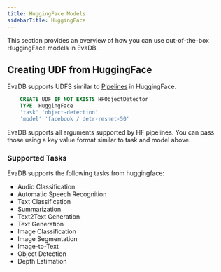 ```yaml
---
title: HuggingFace Models
sidebarTitle: HuggingFace
---
```


This section provides an overview of how you can use out-of-the-box HuggingFace models in EvaDB.


## Creating UDF from HuggingFace

EvaDB supports UDFS similar to [Pipelines](https://huggingface.co/docs/transformers/main_classes/pipelines)  in HuggingFace. 

```sql
    CREATE UDF IF NOT EXISTS HFObjectDetector
    TYPE  HuggingFace
    'task' 'object-detection'
    'model' 'facebook / detr-resnet-50'
```

EvaDB supports all arguments supported by HF pipelines. You can pass those using a key value format similar to task and model above.

### Supported Tasks

EvaDB supports the following tasks from huggingface:

- Audio Classification
- Automatic Speech Recognition
- Text Classification
- Summarization
- Text2Text Generation
- Text Generation
- Image Classification
- Image Segmentation
- Image-to-Text
- Object Detection
- Depth Estimation